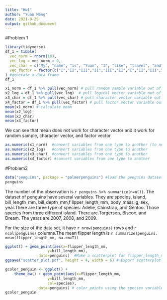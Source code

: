 ```yaml
---
title: "Hw1"
author: "Yuan Meng"
date: 2021-9-29
output: github_document
---
```

#Problem 1
```r
library(tidyverse)
df_1 = tibble(
  vec_norm = rnorm(10),
  vec_log = vec_norm > 0,
  vec_char = c("My", "name", "is", "Yuan", "I", "like", "travel", "and", "read", "novels"),
  vec_factor = factor(c("I","II","III","II","III","II","I","II","III","I"))
) #generate a data frame
df_1
```

```r
x1_norm = df_1 %>% pull(vec_norm) # pull random sample variable out of the dataframe
x2_log = df_1 %>% pull(vec_log)  # pull logical vector variable out of the dataframe
x3_char = df_1 %>% pull(vec_char) # pull character vector variable out of the dataframe
x4_factor = df_1 %>% pull(vec_factor) # pull factor vector variable out of the dataframe
mean(x1_norm) # calculate mean
mean(x2_log)
mean(x3_char)
mean(x4_factor)
```
We can see that mean does not work for character vector and it work for random sample, character vector, and factor vector. 

```r
as.numeric(x1_norm)  #convert variables from one type to another (to numerical type)
as.numeric(x2_log)   #convert variables from one type to another
as.numeric(x3_char)  #convert variables from one type to another
as.numeric(x4_factor) #convert variables from one type to another
```


#Problem2

```r
data("penguins", package = "palmerpenguins") #load the penguins dataset
penguins
```
The number of the observation is `r penguins %>% summarize(n=n())`. The dataset of penguins have several variables. They are species, island, bill_length_mm, bill_depth_mm,f lipper_length_mm, body_mass_g, sex, year.There are three type of species: Adelie, Chinstrap, and Gentoo. Those species from three different island. There are Torgersen, Biscoe, and Dream. The years are 2007, 2008, and 2009. 

For the size of the data set, it have `r nrow(penguins)` rows and `r ncol(penguins)` columns.The mean flipper length is `r summarize(penguins, mean(flipper_length_mm, na.rm=T))`

```r
ggplot() + geom_point(aes(x=flipper_length_mm,
                   y=bill_length_mm),
               data=penguins)  #Make a scatterplot for flipper_length_mm vs bill_length_mm
ggsave("scatter_plot.pdf", height = 4, width = 6) # Export scatterplot to project directory
```

```r
gcolor_penguin <- ggplot() + 
    theme_bw() + geom_point(aes(x=flipper_length_mm,
                   y=bill_length_mm,
                   col=species),
               data=penguins) # color points using the species variable
gcolor_penguin
```